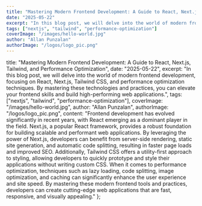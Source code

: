 ```yaml
---
title: "Mastering Modern Frontend Development: A Guide to React, Next.js, Tailwind, and Performance Optimization"
date: "2025-05-22"
excerpt: "In this blog post, we will delve into the world of modern frontend development, focusing on React, Next.js, Tailwind CSS, and performance optimization techniques. By mastering these technologies and practices, you can elevate your frontend skills and build high-performing web applications."
tags: ["nextjs", "tailwind", "performance-optimization"]
coverImage: "/images/hello-world.jpg"
author: "Allan Punzalan"
authorImage: "/logos/logo_pic.png"
---
```


title: "Mastering Modern Frontend Development: A Guide to React, Next.js, Tailwind, and Performance Optimization",
date: "2025-05-22",
excerpt: "In this blog post, we will delve into the world of modern frontend development, focusing on React, Next.js, Tailwind CSS, and performance optimization techniques. By mastering these technologies and practices, you can elevate your frontend skills and build high-performing web applications.",
tags: ["nextjs", "tailwind", "performance-optimization"],
coverImage: "/images/hello-world.jpg",
author: "Allan Punzalan",
authorImage: "/logos/logo_pic.png",
content: "Frontend development has evolved significantly in recent years, with React emerging as a dominant player in the field. Next.js, a popular React framework, provides a robust foundation for building scalable and performant web applications. By leveraging the power of Next.js, developers can benefit from server-side rendering, static site generation, and automatic code splitting, resulting in faster page loads and improved SEO. Additionally, Tailwind CSS offers a utility-first approach to styling, allowing developers to quickly prototype and style their applications without writing custom CSS. When it comes to performance optimization, techniques such as lazy loading, code splitting, image optimization, and caching can significantly enhance the user experience and site speed. By mastering these modern frontend tools and practices, developers can create cutting-edge web applications that are fast, responsive, and visually appealing."
};